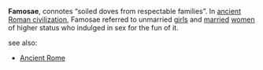 '''Famosae''', connotes “soiled doves from respectable families”. In [[Ancient Rome| ancient Roman civilization]], Famosae referred to unmarried [[girl]]s and [[married]] [[woman|women]] of higher status who indulged in sex  for the fun of  it.

see also:

*[[Ancient Rome]]

{{roman-stub}}